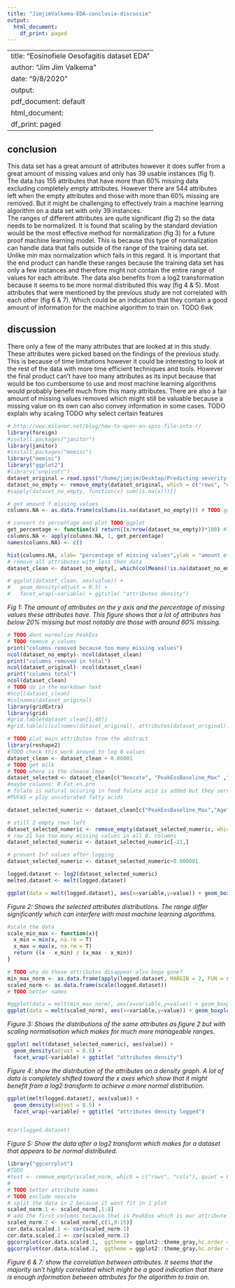 ```yaml
---
title: "JimjimValkema-EDA-conclusie-discussie"
output:
  html_document:
    df_print: paged
---
```


---
title: "Eosinofiele Oesofagitis dataset EDA"
author: "Jim Jim Valkema"
date: "9/8/2020"
output:
  pdf_document: default
  html_document:
    df_print: paged
---
## conclusion
This data set has a great amount of attributes however it does suffer from a great amount of missing values and only has 39 usable instances (fig 1). The data has 155 attributes that have more than 60% missing data excluding completely empty attributes. However there are 544 attributes left when the empty attributes and those with more than 60% missing are removed. But it might be challenging to effectively train a machine learning algorithm on a data set with only 39 instances.       
The ranges of different attributes are quite significant (fig 2) so the data needs to be normalized.
It is found that scaling by the standard deviation would be the most effective method for normalization (fig 3) for a future proof machine learning model. This is because this type of normalization can handle data that falls outside of the range of the training data set. Unlike min max normalization which fails in this regard. 
It is important that the end product can handle these ranges because the training data set has only a few instances and therefore might not contain the entire range of values for each attribute.
The data also benefits from a log2 transformation because it seems to be more normal distributed this way (fig 4 & 5).
Most attributes that were mentioned by the previous study are not correlated with each other (fig 6 & 7). Which could be an indication that they contain a good amount of information for the machine algorithm to train on. TODO 6wk

## discussion
There only a few of the many attributes that are looked at in this study. These attributes were picked based on the findings of the previous study. This is because of time limitations however it could be interesting to look at the rest of the data with more time efficient techniques and tools. However the final product can't have too many attributes as its input because that would be too cumbersome to use and most machine learning algorithms would probably benefit much from this many attributes. 
There are also a fair amount of missing values removed which might still be valuable because a missing value on its own can also convey information in some cases. TODO explain why scaling TODO why select certain features

```r
# http://www.milanor.net/blog/how-to-open-an-spss-file-into-r/
library(foreign)
#install.packages("janitor")
library(janitor)
#install.packages("memisc")
library("memisc")
library("ggplot2")
#library("unpivotr")
dataset_original = read.spss("/home/jimjim/Desktop/Predicting-severity-of-Eosinophile-Oesofagitis-with-machine-learning-/data/Datafile compleet 20-03-2020 voor Hanze SET def.sav", to.data.frame=TRUE, use.value.labels=F, reencode=F, use.missings	=F)
dataset_no_empty <- remove_empty(dataset_original, which = c("rows", "cols"), quiet = T)
#sapply(dataset_no_empty, function(x) sum(is.na(x)))[]

# get amount f missing values
columns.NA <- as.data.frame(colSums(is.na(dataset_no_empty))) # TODO gg plot

# convert to percentage and plot TODO ggplot
get_percentage <- function(x) return((x/nrow(dataset_no_empty))*100) #TODO fix percentages too high
columns.NA <- apply(columns.NA, 1, get_percentage)
names(columns.NA) <- c()
```
   
    
```r
hist(columns.NA, xlab= "percentage of missing values",ylab = "amount of attributes",  main = "Amount of attributes with missing values", breaks = 40)
# remove all attributes with less then data
dataset_clean <- dataset_no_empty[, which(colMeans(!is.na(dataset_no_empty)) > 0.4)]

# ggplot(dataset_clean, aes(value)) +
#   geom_density(adjust = 0.5) +
#   facet_wrap(~variable) + ggtitle( "attributes density")
```
  
*Fig 1: The amount of attributes on the y axis and the percentage of missing values these attributes have. This figure shows that a lot of attributes has below 20% missing but most notably are those with around 60% missing.*

```r
# TODO dont normalize PeakEos
# TODO remove y values
print("columns removed because too many missing values")
ncol(dataset_no_empty)- ncol(dataset_clean)
print("columns removed in total")
ncol(dataset_original)- ncol(dataset_clean)
print("columns total")
ncol(dataset_clean)
# TODO do in the markdown text
#ncol(dataset_clean)
#colnames(dataset_original)
library(gridExtra)
library(grid)
#grid.table(dataset_clean[1,40])
#grid.table(c(colnames(dataset_original), attributes(dataset_original)))
```
```r
# TODO plot main attributes from the abstract
library(reshape2)
#TODO check this work around to log 0 values
dataset_clean <- dataset_clean + 0.00001
# TODO get milk
# TODO where is the cheese lmao
dataset_selected <- dataset_clean[c("Neocate", "PeakEosBaseline_Max" ,"Gender","Age","Agegroup","Histological_Response","B.Fat.gr", "B.Sat.fat.gr", "B.PUFAS.gr","B.Protein.gr","B.Phosphorus","B.Zinc","B.vitB12", "B.Folate", "B.Calcium","B.Carbohydrates.gr","B.Linoleicacid.gr")]
#maybe columns: B.Fat.en.pro
# folate is natural occuring in food folate acid is added but they serve the same purpose 
#PUFAS = ploy unsaturated fatty acids

dataset_selected_numeric <- dataset_clean[c("PeakEosBaseline_Max","Age","Agegroup","Histological_Response","B.Fat.gr", "B.Sat.fat.gr", "B.PUFAS.gr","B.Protein.gr","B.Phosphorus","B.Zinc","B.vitB12", "B.Folate", "B.Calcium","B.Carbohydrates.gr","B.Linoleicacid.gr")]

# still 2 empty rows left
dataset_selected_numeric <- remove_empty(dataset_selected_numeric, which = c("rows", "cols"), quiet = T)
# row 21 has too many missing values in all B. columns
dataset_selected_numeric <- dataset_selected_numeric[-21,]

# prevent Inf values after logging
dataset_selected_numeric <- dataset_selected_numeric+0.000001

logged.dataset <- log2(dataset_selected_numeric)
melted.dataset <- melt(logged.dataset)
```

```r
ggplot(data = melt(logged.dataset), aes(x=variable,y=value)) + geom_boxplot(outlier.colour="black", outlier.shape=16,outlier.size=2, notch=F) + ggtitle("all atributes not scaled")

```
*Figure 2: Shows the selected attributes distributions. The range differ significantly which can interfere with most machine learning algorithms.*

```r
#scale the data
scale_min_max <- function(x){
  x_min = min(x, na.rm = T)
  x_max = max(x, na.rm = T)
  return ((x - x_min) / (x_max - x_min))
}

# TODO why do those attributes disappear also bepa gone?
min_max_norm <- as.data.frame(apply(logged.dataset, MARGIN = 2, FUN = scale_min_max))
scaled_norm <- as.data.frame(scale(logged.dataset))
# TODO better names

#ggplot(data = melt(min_max_norm), aes(x=variable,y=value)) + geom_boxplot(outlier.colour="black", outlier.shape=16,outlier.size=2, notch=F) + ggtitle("all atributes min max normalisation")
ggplot(data = melt(scaled_norm), aes(x=variable,y=value)) + geom_boxplot(outlier.colour="black", outlier.shape=16,outlier.size=2, notch=F) + ggtitle("all atributes scaling normalisation")

```
*Figure 3: Shows the distributions of the same attributes as figure 2 but with scaling normalisation which makes for much more manageable ranges.*

```r
ggplot( melt(dataset_selected_numeric), aes(value)) +
  geom_density(adjust = 0.5) +
  facet_wrap(~variable) + ggtitle( "attributes density")
```
*Figure 4: show the distribution of the attributes on a density graph. A lot of data is completely 
shifted toward the x axes which show that it might benefit from a log2 transform to achieve a more normal distribution.*


```r
ggplot(melt(logged.dataset), aes(value)) +
  geom_density(adjust = 0.5) +
  facet_wrap(~variable) + ggtitle( "attributes density logged")


#cor(logged.dataset)
```
*Figure 5: Show the data after a log2 transform which makes for a dataset that appears to be normal distributed.*
```r
library("ggcorrplot")
#TODO
#test <- remove_empty(scaled_norm, which = c("rows", "cols"), quiet = FALSE)
#
# TODO better attribute names
# TODO exclude neocate
# split the data in 2 because it wont fit in 1 plot
scaled_norm.1 <- scaled_norm[,1:8]
# add the first columns because that is PeakEos which is our attribute we want to predict
scaled_norm.2 <- scaled_norm[,c(1,9:15)]
cor.data.scaled.1 <- cor(scaled_norm.1)
cor.data.scaled.2 <- cor(scaled_norm.2)
ggcorrplot(cor.data.scaled.1,  ggtheme = ggplot2::theme_gray,hc.order = T,lab = T, digits=1) + ggtitle( "correlation matrix of the bones lenght and width")
ggcorrplot(cor.data.scaled.2,  ggtheme = ggplot2::theme_gray,hc.order = T,lab = T, digits=1) + ggtitle( "correlation matrix of the bones lenght and width")
```  

*Figure 6 & 7: show the correlation between attributes. It seems that the majority isn't highly correlated which might be a good indication that there is enough information between attributes for the algorithm to train on.*